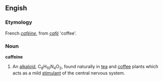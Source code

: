 ==Engish==

===Etymology===
French ''[[caféine]]'', from ''[[café]]'' 'coffee'.

===Noun===
'''caffeine'''
# An [[alkaloid]], C<sub>8</sub>H<sub>10</sub>N<sub>4</sub>O<sub>2</sub>, found naturally in [[tea]] and [[coffee]] plants which acts as a mild [[stimulant]] of the central nervous system.